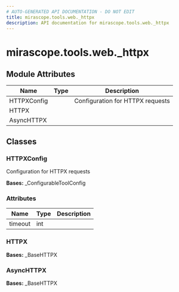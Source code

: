 ```yaml
---
# AUTO-GENERATED API DOCUMENTATION - DO NOT EDIT
title: mirascope.tools.web._httpx
description: API documentation for mirascope.tools.web._httpx
---
```


# mirascope.tools.web._httpx

<ApiType type="Module" />

## Module Attributes

| Name | Type | Description |
| ---- | ---- | ----------- |
| HTTPXConfig |  | Configuration for HTTPX requests |
| HTTPX |  |  |
| AsyncHTTPX |  |  |

## Classes

### HTTPXConfig

<ApiType type="Class" />

Configuration for HTTPX requests

**Bases:** _ConfigurableToolConfig

### Attributes

| Name | Type | Description |
| ---- | ---- | ----------- |
| timeout | int |  |


### HTTPX

<ApiType type="Class" />

**Bases:** _BaseHTTPX


### AsyncHTTPX

<ApiType type="Class" />

**Bases:** _BaseHTTPX



